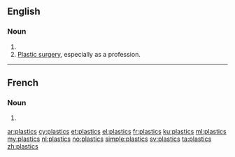 ==English==

===Noun===
{{head|en|noun plural form}}

# {{plural of|plastic|lang=en}}
# [[plastic surgery|Plastic surgery]], especially as a profession.

----

==French==

===Noun===
{{head|fr|noun plural form|g=?}}

# {{plural of|plastic|lang=fr}}

[[ar:plastics]]
[[cy:plastics]]
[[et:plastics]]
[[el:plastics]]
[[fr:plastics]]
[[ku:plastics]]
[[ml:plastics]]
[[my:plastics]]
[[nl:plastics]]
[[no:plastics]]
[[simple:plastics]]
[[sv:plastics]]
[[ta:plastics]]
[[zh:plastics]]